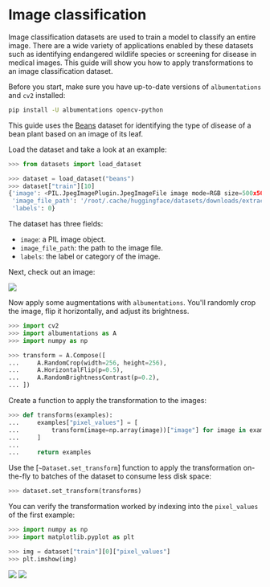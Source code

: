 # Image classification

Image classification datasets are used to train a model to classify an entire image. There are a wide variety of applications enabled by these datasets such as identifying endangered wildlife species or screening for disease in medical images. This guide will show you how to apply transformations to an image classification dataset.

Before you start, make sure you have up-to-date versions of `albumentations` and `cv2` installed:

```bash
pip install -U albumentations opencv-python
```

This guide uses the [Beans](https://huggingface.co/datasets/beans) dataset for identifying the type of disease of a bean plant based on an image of its leaf.

Load the dataset and take a look at an example:

```py
>>> from datasets import load_dataset

>>> dataset = load_dataset("beans")
>>> dataset["train"][10]
{'image': <PIL.JpegImagePlugin.JpegImageFile image mode=RGB size=500x500 at 0x7F8D2F4D7A10>,
 'image_file_path': '/root/.cache/huggingface/datasets/downloads/extracted/b0a21163f78769a2cf11f58dfc767fb458fc7cea5c05dccc0144a2c0f0bc1292/train/angular_leaf_spot/angular_leaf_spot_train.204.jpg',
 'labels': 0}
```

The dataset has three fields:

* `image`: a PIL image object.
* `image_file_path`: the path to the image file.
* `labels`: the label or category of the image.

Next, check out an image:

<div class="flex justify-center">
    <img src="https://huggingface.co/datasets/huggingface/documentation-images/resolve/main/datasets/img_clf.png">
</div>

Now apply some augmentations with `albumentations`. You'll randomly crop the image, flip it horizontally, and adjust its brightness.

```py
>>> import cv2
>>> import albumentations as A
>>> import numpy as np

>>> transform = A.Compose([
...     A.RandomCrop(width=256, height=256),
...     A.HorizontalFlip(p=0.5),
...     A.RandomBrightnessContrast(p=0.2),
... ])
```

Create a function to apply the transformation to the images:

```py
>>> def transforms(examples):
...     examples["pixel_values"] = [
...         transform(image=np.array(image))["image"] for image in examples["image"]
...     ]
... 
...     return examples
```

Use the [`~Dataset.set_transform`] function to apply the transformation on-the-fly to batches of the dataset to consume less disk space:

```py
>>> dataset.set_transform(transforms)
```

You can verify the transformation worked by indexing into the `pixel_values` of the first example:

```py
>>> import numpy as np
>>> import matplotlib.pyplot as plt

>>> img = dataset["train"][0]["pixel_values"]
>>> plt.imshow(img)
```

<div class="flex justify-center">
    <img class="block dark:hidden" src="https://huggingface.co/datasets/huggingface/documentation-images/resolve/main/datasets/img_clf_aug.png">
    <img class="hidden dark:block" src="https://huggingface.co/datasets/huggingface/documentation-images/resolve/main/datasets/img_clf_aug.png"/>
</div>